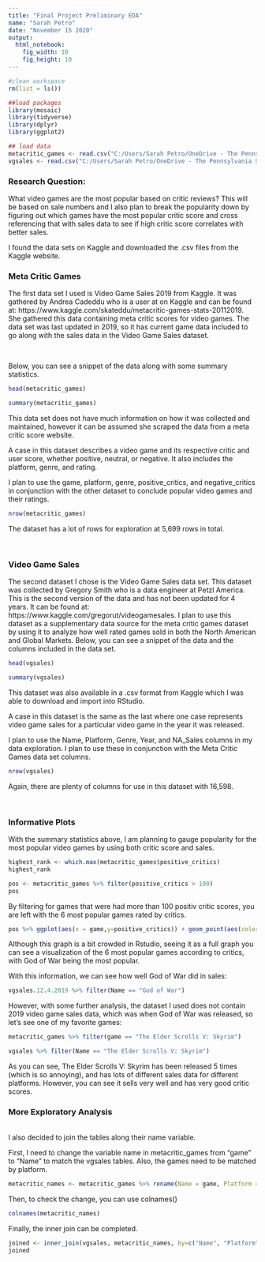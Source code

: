 ```yaml
---
title: "Final Project Preliminary EDA"
name: "Sarah Petro"
date: "November 15 2020"
output: 
  html_notebook: 
    fig_width: 10
    fig_height: 10
---
```

```r
#clean workspace
rm(list = ls())
```
```r
##load packages
library(mosaic)
library(tidyverse)
library(dplyr)
library(ggplot2)
```


```r
## load data
metacritic_games <- read.csv("C:/Users/Sarah Petro/OneDrive - The Pennsylvania State University/FinalProject_Stat184/metacritic_games.csv")
vgsales <- read.csv("C:/Users/Sarah Petro/OneDrive - The Pennsylvania State University/FinalProject_Stat184/videogamesales/vgsales.csv")
```

### Research Question: 

What video games are the most popular based on critic reviews? This will be based on sale numbers and I also plan to break the popularity down by figuring out which games have the most popular critic score and cross referencing that with sales data to see if high critic score correlates with better sales.

I found the data sets on Kaggle and downloaded the .csv files from the Kaggle website.


### Meta Critic Games
The first data set I used is Video Game Sales 2019 from Kaggle. It was gathered by Andrea Cadeddu who is a user at on Kaggle and can be found at: https://www.kaggle.com/skateddu/metacritic-games-stats-20112019. She gathered this data containing meta critic scores for video games. The data set was last updated in 2019, so it has current game data included to go along with the sales data in the Video Game Sales dataset.

<br>

Below, you can see a snippet of the data along with some summary statistics. 
```r
head(metacritic_games)
```
```r
summary(metacritic_games)
```
This data set does not have much information on how it was collected and maintained, however it can be assumed she scraped the data from a meta critic score website.

A case in this dataset describes a video game and its respective critic and user score, whether positive, neutral, or negative. It also includes the platform, genre, and rating.

I plan to use the game, platform, genre, positive_critics, and negative_critics in conjunction with the other dataset to conclude popular video games and their ratings.

```r
nrow(metacritic_games)
```
The dataset has a lot of rows for exploration at 5,699 rows in total.

<br>

### Video Game Sales
The second dataset I chose is the Video Game Sales data set. This dataset was collected by Gregory Smith who is a data engineer at Petzl America. This is the second version of the data and has not been updated for 4 years. It can be found at: https://www.kaggle.com/gregorut/videogamesales.
I plan to use this dataset as a supplementary data source for the meta critic games dataset by using it to analyze how well rated games sold in both the North American and Global Markets.
Below, you can see a snippet of the data and the columns included in the data set.
```r
head(vgsales)
```
```r
summary(vgsales)
```
This dataset was also available in a .csv format from Kaggle which I was able to download and import into RStudio.

A case in this dataset is the same as the last where one case represents video game sales for a particular video game in the year it was released.

I plan to use the Name, Platform, Genre, Year, and NA_Sales columns in my data exploration. I plan to use these in conjunction with the Meta Critic Games data set columns.

```r
nrow(vgsales)
```
Again, there are plenty of columns for use in this dataset with 16,598.

<br> 

### Informative Plots
With the summary statistics above, I am planning to gauge popularity for the most popular video games by using both critic score and sales.



```r
highest_rank <- which.max(metacritic_games$positive_critics)
highest_rank
```
```r
pos <- metacritic_games %>% filter(positive_critics > 100)
pos
```
By filtering for games that were had more than 100 positiv critic scores, you are left with the 6 most popular games rated by critics.

```r
pos %>% ggplot(aes(x = game,y=positive_critics)) + geom_point(aes(color=game)) + theme(axis.text.x = element_text(angle = 60, vjust = 1, hjust=1))
```
Although this graph is a bit crowded in Rstudio, seeing it as a full graph you can see a visualization of the 6 most popular games according to critics, with God of War being the most popular.

With this information, we can see how well God of War did in sales:
```r
vgsales.12.4.2019 %>% filter(Name == "God of War")
```
However, with some further analysis, the dataset I used does not contain 2019 video game sales data, which was when God of War was released, so let's see one of my favorite games:

```r
metacritic_games %>% filter(game == "The Elder Scrolls V: Skyrim")
```


```r
vgsales %>% filter(Name == "The Elder Scrolls V: Skyrim")
```

As you can see, The Elder Scrolls V: Skyrim has been released 5 times (which is so annoying), and has lots of different sales data for different platforms. However, you can see it sells very well and has very good critic scores.

### More Exploratory Analysis
<br>
I also decided to join the tables along their name variable.

First, I need to change the variable name in metacritic_games from "game" to "Name" to match the vgsales tables. Also, the games need to be matched by platform.
```r
metacritic_names <- metacritic_games %>% rename(Name = game, Platform = platform)
```



Then, to check the change, you can use colnames()

```r
colnames(metacritic_names)
```

Finally, the inner join can be completed.

```r
joined <- inner_join(vgsales, metacritic_names, by=c("Name", "Platform"))
joined
```




